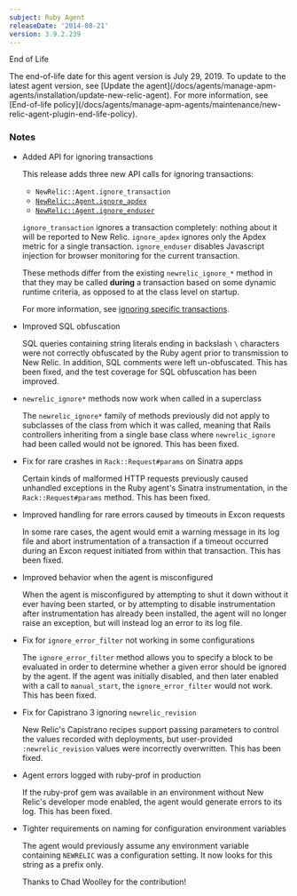 ```yaml
---
subject: Ruby Agent
releaseDate: '2014-08-21'
version: 3.9.2.239
---
```


End of Life

<Callout variant="important">
  The end-of-life date for this agent version is July 29, 2019. To update to the latest agent version, see [Update the agent](/docs/agents/manage-apm-agents/installation/update-new-relic-agent). For more information, see [End-of-life policy](/docs/agents/manage-apm-agents/maintenance/new-relic-agent-plugin-end-life-policy).
</Callout>

### Notes

* Added API for ignoring transactions

  This release adds three new API calls for ignoring transactions:

  * `NewRelic::Agent.ignore_transaction`
  * [`NewRelic::Agent.ignore_apdex`](/docs/agents/ruby-agent/installation-and-configuration/ignoring-specific-transactions#apdex)
  * [`NewRelic::Agent.ignore_enduser`](/docs/agents/ruby-agent/installation-and-configuration/ignoring-specific-transactions#page-load-timing-rum)

  `ignore_transaction` ignores a transaction completely: nothing about it will be reported to New Relic. `ignore_apdex` ignores only the Apdex metric for a single transaction. `ignore_enduser` disables Javascript injection for browser monitoring for the current transaction.

  These methods differ from the existing `newrelic_ignore_*` method in that they may be called **during** a transaction based on some dynamic runtime criteria, as opposed to at the class level on startup.

  For more information, see [ignoring specific transactions](/docs/agents/ruby-agent/installation-and-configuration/ignoring-specific-transactions).
* Improved SQL obfuscation

  SQL queries containing string literals ending in backslash `\` characters were not correctly obfuscated by the Ruby agent prior to transmission to New Relic. In addition, SQL comments were left un-obfuscated. This has been fixed, and the test coverage for SQL obfuscation has been improved.
* `newrelic_ignore*` methods now work when called in a superclass

  The `newrelic_ignore*` family of methods previously did not apply to subclasses of the class from which it was called, meaning that Rails controllers inheriting from a single base class where `newrelic_ignore` had been called would not be ignored. This has been fixed.
* Fix for rare crashes in `Rack::Request#params` on Sinatra apps

  Certain kinds of malformed HTTP requests previously caused unhandled exceptions in the Ruby agent's Sinatra instrumentation, in the `Rack::Request#params` method. This has been fixed.
* Improved handling for rare errors caused by timeouts in Excon requests

  In some rare cases, the agent would emit a warning message in its log file and abort instrumentation of a transaction if a timeout occurred during an Excon request initiated from within that transaction. This has been fixed.
* Improved behavior when the agent is misconfigured

  When the agent is misconfigured by attempting to shut it down without it ever having been started, or by attempting to disable instrumentation after instrumentation has already been installed, the agent will no longer raise an exception, but will instead log an error to its log file.
* Fix for `ignore_error_filter` not working in some configurations

  The `ignore_error_filter` method allows you to specify a block to be evaluated in order to determine whether a given error should be ignored by the agent. If the agent was initially disabled, and then later enabled with a call to `manual_start`, the `ignore_error_filter` would not work. This has been fixed.
* Fix for Capistrano 3 ignoring `newrelic_revision`

  New Relic's Capistrano recipes support passing parameters to control the values recorded with deployments, but user-provided `:newrelic_revision` values were incorrectly overwritten. This has been fixed.
* Agent errors logged with ruby-prof in production

  If the ruby-prof gem was available in an environment without New Relic's developer mode enabled, the agent would generate errors to its log. This has been fixed.
* Tighter requirements on naming for configuration environment variables

  The agent would previously assume any environment variable containing `NEWRELIC` was a configuration setting. It now looks for this string as a prefix only.

  Thanks to Chad Woolley for the contribution!
